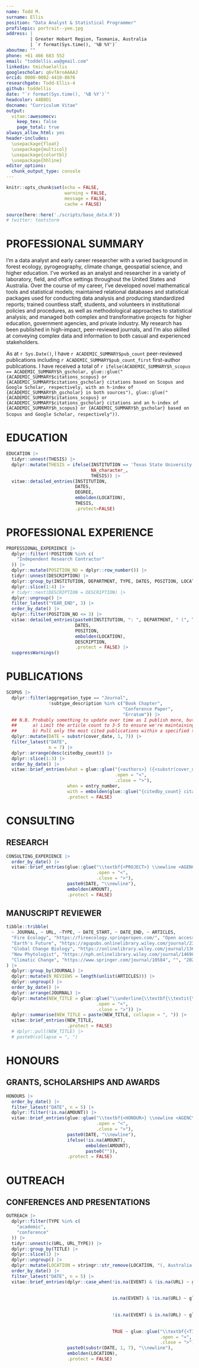 ```yaml
---
name: Todd M.
surname: Ellis
position: "Data Analyst & Statistical Programmer"
profilepic: portrait--yee.jpg
address: |
         | Greater Hobart Region, Tasmania, Australia
         | `r format(Sys.time(), '%B %Y')`
aboutme: ""
phone: +61 466 683 552
email: "toddellis.wa@gmail.com"
linkedin: tmichaelellis
googlescholar: q6vTAroAAAAJ
orcid: 0000-0002-4410-8676
researchgate: Todd-Ellis-4
github: toddellis
date: "`r format(Sys.time(), '%B %Y')`"
headcolor: 44B0D1
docname: "Curriculum Vitae"
output: 
  vitae::awesomecv:
    keep_tex: false
    page_total: true
always_allow_html: yes
header-includes:
  \usepackage{float}
  \usepackage{multicol}
  \usepackage{colortbl}
  \usepackage{hhline}
editor_options: 
  chunk_output_type: console
---
```


```r
knitr::opts_chunk$set(echo = FALSE, 
                      warning = FALSE, 
                      message = FALSE,
                      cache = FALSE)

source(here::here('./scripts/base_data.R'))
# twitter: tootstorm
```

# PROFESSIONAL SUMMARY 

I’m a data analyst and early career researcher with a varied background in forest ecology, pyrogeography, climate change, geospatial science, and higher education. I've worked as an analyst and researcher in a variety of laboratory, field, and office settings throughout the United States and Australia. Over the course of my career, I've developed novel mathematical tools and statistical models; maintained relational databases and statistical packages used for conducting data analysis and producing standardized reports; trained countless staff, students, and volunteers in institutional policies and procedures, as well as methodological approaches to statistical analysis; and managed both complex and transformative projects for higher education, government agencies, and private industry. My research has been published in high-impact, peer-reviewed journals, and I'm also skilled at conveying complex data and information to both casual and experienced stakeholders. 

As at `r Sys.Date()`, I have `r ACADEMIC_SUMMARY$pub_count` peer-reviewed publications including `r ACADEMIC_SUMMARY$pub_count_first` first-author publications. I have received a total of `r ifelse(ACADEMIC_SUMMARY$h_scopus == ACADEMIC_SUMMARY$h_gscholar, glue::glue("{ACADEMIC_SUMMARY$citations_scopus} or {ACADEMIC_SUMMARY$citations_gscholar} citations based on Scopus and Google Scholar, respectively, with an h-index of {ACADEMIC_SUMMARY$h_gscholar} in both sources"), glue::glue("{ACADEMIC_SUMMARY$citations_scopus} or {ACADEMIC_SUMMARY$citations_gscholar} citations and an h-index of {ACADEMIC_SUMMARY$h_scopus} or {ACADEMIC_SUMMARY$h_gscholar} based on Scopus and Google Scholar, respectively"))`.

# EDUCATION 

```r
EDUCATION |>
  tidyr::unnest(THESIS) |>
  dplyr::mutate(THESIS = ifelse(INSTITUTION == 'Texas State University',
                                NA_character_,
                                THESIS)) |>
  vitae::detailed_entries(INSTITUTION, 
                          DATES, 
                          DEGREE,
                          embolden(LOCATION), 
                          THESIS,
                          .protect=FALSE)
```

# PROFESSIONAL EXPERIENCE

```r
PROFESSIONAL_EXPERIENCE |>
  dplyr::filter(!POSITION %in% c(
    "Independent Research Contractor"
  )) |>
  dplyr::mutate(POSITION_NO = dplyr::row_number()) |> 
  tidyr::unnest(DESCRIPTION) |>
  dplyr::group_by(INSTITUTION, DEPARTMENT, TYPE, DATES, POSITION, LOCATION) |>
  dplyr::slice(1:4) |>
  # tidyr::nest(DESCRIPTION = DESCRIPTION) |> 
  dplyr::ungroup() |>
  filter_latest("YEAR_END", 3) |>
  order_by_date() |>
  dplyr::filter(POSITION_NO <= 3) |>
  vitae::detailed_entries(paste0(INSTITUTION, ": ", DEPARTMENT, " (", TYPE, ")"),
                          DATES,
                          POSITION,
                          embolden(LOCATION),
                          DESCRIPTION,
                          .protect = FALSE) |> 
  suppressWarnings()

```

# PUBLICATIONS

```r
SCOPUS |>
  dplyr::filter(aggregation_type == "Journal",
                !subtype_description %in% c("Book Chapter",
                                            "Conference Paper",
                                            "Erratum")) |>
  ## N.B. Probably something to update over time as I publish more, but these steps are a way to:
  ##      a) Limit the article count to 3-5 to ensure we're maintaining 2 pages
  ##      b) Pull only the most cited publications within a specified timeframe
  dplyr::mutate(DATE = substr(cover_date, 1, 7)) |>
  filter_latest("DATE",
                n = 7) |>
  dplyr::arrange(desc(citedby_count)) |>
  dplyr::slice(1:3) |>
  order_by_date() |>
  vitae::brief_entries(what = glue::glue("{<authors>} ({<substr(cover_date, 1, 4)>}). {<title>}. \\textit{<publication_name>}{<dplyr::case_when(!is.na(volume) & is.na(issue_identifier) ~ glue::glue(', {volume}'), !is.na(volume) & !is.na(issue_identifier) ~ glue::glue(', {volume}({issue_identifier})'), TRUE ~ '')>}{<dplyr::case_when(!is.na(page_range) ~ glue::glue(', {page_range}'), is.na(page_range) & !is.na(article_number) ~ glue::glue(', {article_number}'), TRUE ~ '')>}. \\underline{\\href{<paste0('https://doi.org/', doi)>}{<paste0('doi:', doi)>}}",
                                         .open = "<",
                                         .close = ">"),
                       when = entry_number,
                       with = embolden(glue::glue("{citedby_count} citations")),
                       .protect = FALSE)

```

# CONSULTING

## RESEARCH

```r
CONSULTING_EXPERIENCE |>
  order_by_date() |>
  vitae::brief_entries(glue::glue("\\textbf{<PROJECT>} \\newline <AGENCY>",
                                  .open = "<",
                                  .close = ">"),
                       paste0(DATE, "\\newline"),
                       embolden(AMOUNT),
                       .protect = FALSE)
```

## MANUSCRIPT REVIEWER

```r
tibble::tribble(
  ~ JOURNAL, ~ URL, ~TYPE, ~ DATE_START, ~ DATE_END, ~ ARTICLES,
  "Fire Ecology", "https://fireecology.springeropen.com/", "Open access", "2019-01", "2019-05", c("https://fireecology.springeropen.com/articles/10.1186/s42408-019-0043-y"),
  "Earth's Future", "https://agupubs.onlinelibrary.wiley.com/journal/23284277", "", "2022-09", "2022-10", c("2022EF002806R"),
  "Global Change Biology", "https://onlinelibrary.wiley.com/journal/13652486", "", "2022-10", "2022-10", c("GCB-22-2073"),
  "New Phytologist", "https://nph.onlinelibrary.wiley.com/journal/14698137", "", "2022-11", "2022-11", c("NPH-MS-2022-41630"),
  "Climatic Change", "https://www.springer.com/journal/10584", "", "2023-06", "2023-07", c("CLIM-D-23-00438")
) |>
  dplyr::group_by(JOURNAL) |>
  dplyr::mutate(N_REVIEWS = length(unlist(ARTICLES))) |>
  dplyr::ungroup() |>
  order_by_date() |>
  dplyr::arrange(JOURNAL) |>
  dplyr::mutate(NEW_TITLE = glue::glue("\\underline{\\textbf{\\textit{\\href{<URL>}{<JOURNAL>}}}}",# (since <DATE_START>)",
                                  .open = "<",
                                  .close = ">")) |>
  dplyr::summarise(NEW_TITLE = paste(NEW_TITLE, collapse = ", ")) |>
  vitae::brief_entries(NEW_TITLE,
                       .protect = FALSE)
  # dplyr::pull(NEW_TITLE) |>
  # paste0(collapse = ", ")
```

# HONOURS

## GRANTS, SCHOLARSHIPS AND AWARDS

```r
HONOURS |>
  order_by_date() |>
  filter_latest("DATE", n = 5) |>
  dplyr::filter(!is.na(AMOUNT)) |>
  vitae::brief_entries(glue::glue("\\textbf{<HONOUR>} \\newline <AGENCY>",
                                  .open = "<",
                                  .close = ">"),
                       paste0(DATE, "\\newline"),
                       ifelse(!is.na(AMOUNT),
                              embolden(AMOUNT),
                              paste0("")),
                       .protect = FALSE)
```

# OUTREACH

## CONFERENCES AND PRESENTATIONS

```r
OUTREACH |>
  dplyr::filter(TYPE %in% c(
    "academic", 
    "conference"
  )) |>
  tidyr::unnest(c(URL, URL_TYPE)) |>
  dplyr::group_by(TITLE) |> 
  dplyr::slice(1) |>
  dplyr::ungroup() |>
  dplyr::mutate(LOCATION = stringr::str_remove(LOCATION, "(, Australia|, USA)")) |>
  order_by_date() |> 
  filter_latest("DATE", n = 5) |> 
  vitae::brief_entries(dplyr::case_when(!is.na(EVENT) & !is.na(URL) ~ glue::glue("\\textbf{<TITLE>} \\newline <EVENT> (\\underline{\\href{<URL>}{<URL_TYPE>}})", 
                                                                                 .open = "<", 
                                                                                 .close = ">"),
                                        is.na(EVENT) & !is.na(URL) ~ glue::glue("\\textbf{<TITLE>} \\newline <AGENCY> (\\underline{\\href{<URL>}{<URL_TYPE>}})",
                                                                                .open = "<",
                                                                                .close = ">"),
                                        !is.na(EVENT) & is.na(URL) ~ glue::glue("\\textbf{<TITLE>} \\newline <EVENT>",
                                                                                .open = "<",
                                                                                .close = ">"),
                                        TRUE ~ glue::glue("\\textbf{<TITLE>} \\newline <AGENCY>", 
                                                          .open = "<", 
                                                          .close = ">")),
                       paste0(substr(DATE, 1, 7), "\\newline"),
                       embolden(LOCATION),
                       .protect = FALSE)
```

